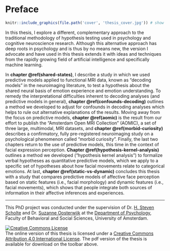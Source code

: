 # Preface {-}

```r
knitr::include_graphics(file.path('cover', 'thesis_cover.jpg')) # show thesis cover
```

In this thesis, I explore a different, complementary approach to the traditional methodology of hypothesis testing used in psychology and cognitive neuroscience research. Although this alternative approach has deep roots in psychology and is thus by no means new, the version I advocate and have used in this thesis extends it with ideas and techniques from the rapidly growing field of artificial intelligence and specifically machine learning.

In **chapter \@ref(shared-states)**, I describe a study in which we used predictive models applied to functional MRI data, known as “decoding models” in the neuroimaging literature, to test a hypothesis about the shared neural basis of emotion experience and emotion understanding. To remedy the interpretational difficulties inherent to decoding analyses (and predictive models in general), **chapter \@ref(confounds-decoding)** outlines a method we developed to adjust for confounds in decoding analyses which helps to rule out alternative explanations of the results. Moving away from the focus on predictive models, **chapter \@ref(aomic)** is the result from our effort to publish the “Amsterdam Open MRI Collection” (AOMIC), a set of three large, multimodal, MRI datasets, and **chapter \@ref(morbid-curiosity)** describes a confirmatory, fully pre-registered neuroimaging study on a psychological phenomenon called “morbid curiosity”. Finally, the last two chapters return to the use of predictive models, this time in the context of facial expression perception. **Chapter \@ref(hypothesis-kernel-analysis)** outlines a method we developed (“hypothesis kernel analysis”) to formalize verbal hypotheses as quantitative predictive models, which we apply to a specific set of hypotheses about how facial movements relate to categorical emotions. At last, **chapter \@ref(static-vs-dynamic)** concludes this thesis with a study that compares predictive models of affective face perception based on static features (i.e., facial morphology) and dynamic features (i.e., facial movements), which shows that people integrate both sources of information in their affective inferences and experiences.

---

This PhD project was conducted under the supervision of Dr. [H. Steven Scholte](https://scholtelab.io/steven-scholte/) and Dr. [Suzanne Oosterwijk](https://sites.google.com/site/suzanneoosterwijk/) at the [Department of Psychology](https://psyres.uva.nl/), Faculty of Behavioral and Social Sciences, University of Amsterdam.

```{=html}
<p><a rel="license" href="http://creativecommons.org/licenses/by/4.0/"><img alt="Creative Commons License" style="border-width:0" src="https://i.creativecommons.org/l/by/4.0/88x31.png" /></a><br />The online version of this thesis is licensed under a <a rel="license" href="http://creativecommons.org/licenses/by/4.0/">Creative Commons Attribution 4.0 International License</a>. The <i class="fa fa-file-pdf-o"></i> pdf version of the thesis is available for download on the toolbar above.</p>
```